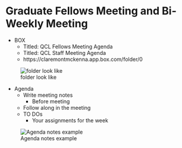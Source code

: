 # Graduate Fellows Meeting and Bi-Weekly Meeting
* BOX  
    -	Titled: QCL Fellows Meeting Agenda  
    - Titled: QCL Staff Meeting Agenda
    -	https://claremontmckenna.app.box.com/folder/0  

![folder look like](https://raw.githubusercontent.com/CMC-QCL/fellow-handbook/main/Images/Section9_1.JPG#center){Height=500} 


-	Agenda  
    -	Write meeting notes  
        - Before meeting  
    -	Follow along in the meeting  
    -	TO DOs  
        -	Your assignments for the week
        
![Agenda notes example](https://raw.githubusercontent.com/CMC-QCL/fellow-handbook/main/Images/Section9_2.JPG)   
